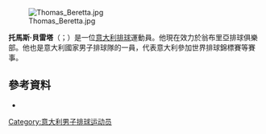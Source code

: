 {{Orphan|time=2015-07-16T03:40:23+00:00}}

[[File:Thomas_Beretta.jpg|thumb]]

'''托馬斯·貝雷塔'''（{{lang-it|Thomas Beretta}}；{{bd|1990年|4月18日}}）是一位[[意大利|意大利]][[排球|排球]]運動員。他現在效力於翁布里亞排球俱樂部。他也是意大利國家男子排球隊的一員，代表意大利參加世界排球錦標賽等賽事。

==參考資料==
*[http://www.legavolley.it/DettaglioAtleta.asp?IdAtleta=Ber-Tho-90 ] {{Wayback|url=http://www.legavolley.it/DettaglioAtleta.asp?IdAtleta=Ber-Tho-90 |date=20171209061852 }}

{{DEFAULTSORT:Beretta}}
[[Category:意大利男子排球运动员|Category:意大利男子排球运动员]]
{{italy-bio-stub}}